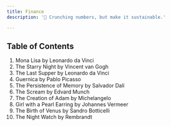 ```yaml
---
title: Finance
description: '💸 Crunching numbers, but make it sustainable.'

---
```


## Table of Contents

1. Mona Lisa by Leonardo da Vinci
2. The Starry Night by Vincent van Gogh
3. The Last Supper by Leonardo da Vinci
4. Guernica by Pablo Picasso
5. The Persistence of Memory by Salvador Dalí
6. The Scream by Edvard Munch
7. The Creation of Adam by Michelangelo
8. Girl with a Pearl Earring by Johannes Vermeer
9. The Birth of Venus by Sandro Botticelli
10. The Night Watch by Rembrandt
